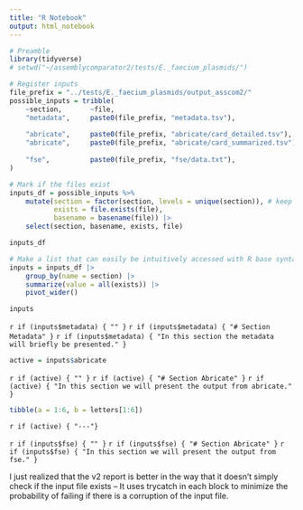 ```yaml
---
title: "R Notebook"
output: html_notebook
---
```


```r
# Preamble
library(tidyverse)
# setwd("~/assemblycomparator2/tests/E._faecium_plasmids/")
```


```r
# Register inputs
file_prefix = "../tests/E._faecium_plasmids/output_asscom2/"
possible_inputs = tribble(
    ~section,       ~file,
    "metadata",     paste0(file_prefix, "metadata.tsv"),
    
    "abricate",     paste0(file_prefix, "abricate/card_detailed.tsv"),
    "abricate",     paste0(file_prefix, "abricate/card_summarized.tsv"),
    
    "fse",          paste0(file_prefix, "fse/data.txt"),
)
```


```r
# Mark if the files exist
inputs_df = possible_inputs %>%
    mutate(section = factor(section, levels = unique(section)), # keep the initial ordering of the sections.
           exists = file.exists(file), 
           basename = basename(file)) |> 
    select(section, basename, exists, file)

inputs_df

```


```r

# Make a list that can easily be intuitively accessed with R base syntax
inputs = inputs_df |> 
    group_by(name = section) |> 
    summarize(value = all(exists)) |> 
    pivot_wider()

inputs
```

`r if (inputs$metadata) { "" }`
`r if (inputs$metadata) { "# Section Metadata" }`
`r if (inputs$metadata) { "In this section the metadata will briefly be presented." }`




```r
active = inputs$abricate
```

`r if (active) { "" }`
`r if (active) { "# Section Abricate" }`
`r if (active) { "In this section we will present the output from abricate." }`
```r

tibble(a = 1:6, b = letters[1:6])

```
`r if (active) { "---"}`

####################################################################

`r if (inputs$fse) { "" }`
`r if (inputs$fse) { "# Section Abricate" }`
`r if (inputs$fse) { "In this section we will present the output from fse." }`


I just realized that the v2 report is better in the way that it doesn't simply check if the input file exists -- It uses trycatch in each block to minimize the probability of failing if there is a corruption of the input file.

